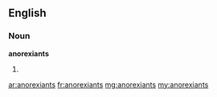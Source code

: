 ==English==

===Noun===
'''anorexiants'''

# {{plural of|[[anorexiant]]}}

[[ar:anorexiants]]
[[fr:anorexiants]]
[[mg:anorexiants]]
[[my:anorexiants]]